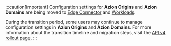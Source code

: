 :::caution[important]
Configuration settings for **Azion Origins** and **Azion Domains** are being moved to [Edge Connector](/en/documentation/products/secure/edge-connector/) and [Workloads](/en/documentation/products/secure/workloads/). 

During the transition period, some users may continue to manage configuration settings in **Azion Origins** and **Azion Domains**. For more information about the transition timeline and migration steps, visit the [API v4 rollout page](LinkToAPIV4Rollout).
:::
